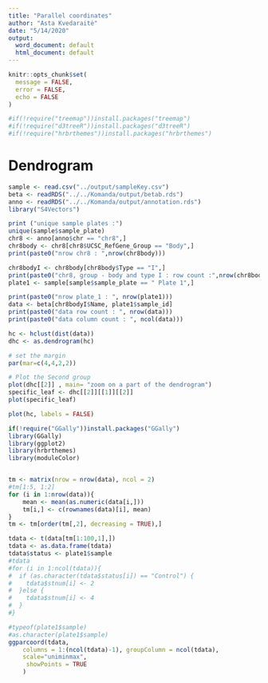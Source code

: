 ```yaml
---
title: "Parallel coordinates"
author: "Asta Kvedaraitė"
date: "5/14/2020"
output:
  word_document: default
  html_document: default
---
```

```r
knitr::opts_chunk$set(
  message = FALSE,
  error = FALSE,
  echo = FALSE 
)
```

```r
#if(!require("treemap"))install.packages("treemap")
#if(!require("d3treeR"))install.packages("d3treeR")
#if(!require("hrbrthemes"))install.packages("hrbrthemes")
```
# Dendrogram 
```r
sample <- read.csv("../output/sampleKey.csv")
beta <- readRDS("../../Komanda/output/betab.rds")
anno <- readRDS("../../Komanda/output/annotation.rds")
library("S4Vectors")

print ("unique sample plates :")
unique(sample$sample_plate)
chr8 <- anno[anno$chr == "chr8",]
chr8body <- chr8[chr8$UCSC_RefGene_Group == "Body",]
print(paste0("nrow chr8 : ",nrow(chr8body)))

chr8bodyI <- chr8body[chr8body$Type == "I",]
print(paste0("chr8, group - body and type I : row count :",nrow(chr8bodyI)))
plate1 <- sample[sample$sample_plate == " Plate 1",]

print(paste0("nrow plate_1 : ", nrow(plate1)))
data <- beta[chr8bodyI$Name, plate1$sample_id]
print(paste0("data row count : ", nrow(data)))
print(paste0("data column count : ", ncol(data)))

```

```r

hc <- hclust(dist(data))
dhc <- as.dendrogram(hc)

# set the margin
par(mar=c(4,4,2,2))

# Plot the Second group
plot(dhc[[2]] , main= "zoom on a part of the dendrogram")
specific_leaf <- dhc[[2]][[1]][[2]]
plot(specific_leaf)

plot(hc, labels = FALSE)

```
```r
if(!require("GGally"))install.packages("GGally")
library(GGally)
library(ggplot2)
library(hrbrthemes)
library(moduleColor)


tm <- matrix(nrow = nrow(data), ncol = 2)
#tm[1:5, 1:2]
for (i in 1:nrow(data)){
    mean <- mean(as.numeric(data[i,]))
    tm[i,] <- c(rownames(data)[i], mean)
}
tm <- tm[order(tm[,2], decreasing = TRUE),]

tdata <- t(data[tm[1:100,1],])
tdata <- as.data.frame(tdata)
tdata$status <- plate1$sample
#tdata
#for (i in 1:ncol(tdata)){
#  if (as.character(tdata$status[i]) == "Control") {
#    tdata$stnum[i] <- 2 
#  }else {
#    tdata$stnum[i] <- 4 
#  }
#}

#typeof(plate1$sample)
#as.character(plate1$sample)
ggparcoord(tdata,
    columns = 1:(ncol(tdata)-1), groupColumn = ncol(tdata),
    scale="uniminmax",
     showPoints = TRUE
    )
```



